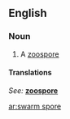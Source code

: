 ==English==

===Noun===
{{en-noun|sg=[[swarm]] [[spore]]}}

# A [[zoospore]]

====Translations====
{{top}}
''See: '' '''[[zoospore]]'''
{{bottom}}

[[ar:swarm spore]]